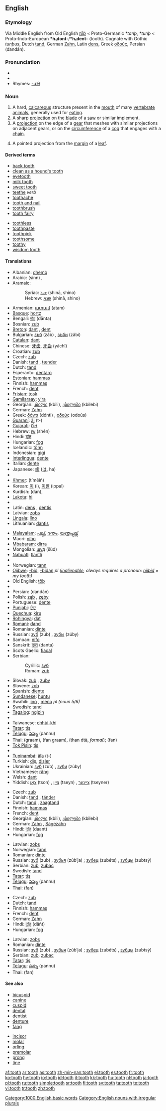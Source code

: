 ==English==

{{wikipedia}}

===Etymology===
Via Middle English from Old English ''[[toþ|tōþ]]'' < Proto-Germanic ''*tanþ'', ''*tunþ'' < Proto-Indo-European '''*h₁dont-'''/'''*h₁dent-''' (tooth).  Cognate with Gothic ''tunþus'', Dutch [[tand]], German [[Zahn]], Latin [[dens]], Greek [[οδούς]], Persian {{fa-Arab|[[دندان]]}} (dandân).

===Pronunciation===
* {{IPA|/tuːθ/}}
* {{audio|en-us-tooth.ogg|Audio (US)}}
* Rhymes: [[Rhymes:English:-uːθ|-uːθ]]

===Noun===
{{en-noun|pl=teeth}}

# A hard, [[calcareous]] structure present in the [[mouth]] of many [[vertebrate]] [[animals]], generally used for [[eat]]ing.
# A sharp [[projection]] on the [[blade]] of a [[saw]] or similar implement.
# A [[projection]] on the edge of a [[gear]] that meshes with similar projections on adjacent gears, or on the [[circumference]] of a [[cog]] that engages with a [[chain]].
# {{botany}} A pointed projection from the [[margin]] of a [[leaf]].

====Derived terms====
{{rel-top|derived terms}}
* [[back tooth]]
* [[clean as a hound's tooth]]
* [[eyetooth]]
* [[milk tooth]]
* [[sweet tooth]]
* [[teethe]] ''verb''
* [[toothache]]
* [[tooth and nail]]
* [[toothbrush]]
* [[tooth fairy]]
{{rel-mid}}
* [[toothless]]
* [[toothpaste]]
* [[toothpick]]
* [[toothsome]]
* [[toothy]]
* [[wisdom tooth]]
{{rel-bottom}}

====Translations====
{{trans-top|biological tooth}}
* Albanian: [[dhëmb]]
* Arabic: {{Arab|[[سن|سِنّ]]}} (sinn) {{f}}, {{Arab|[[اسنان|أسْنَان]]}} {{IPAchar|(’asnáːn)}} {{p}}
* Aramaic:
*: Syriac: [[ܫܢܐ]] (shinā, shino) {{f}}
*: Hebrew: [[שנא]] (shinā, shino) {{f}}
* Armenian: [[ատամ]] (atam)
* [[Basque]]: [[hortz]]
* Bengali: [[দাঁত]] (dānta)
* Bosnian: [[zub#Bosnian|zub]] {{m}}
* [[Breton]]: [[dant]] {{m}}, [[dent]] {{p}}
* Bulgarian: [[зъб]] (zâb) {{m}}, [[зъби]] (zâbi) {{p}}
* [[Catalan]]: [[dant]] {{m}}
* Chinese: [[牙齿]], [[牙齒]] (yáchǐ)
* Croatian: [[zub#Croatian|zub]] {{m}}
* Czech: [[zub#Czech|zub]] {{m}}
* Danish: [[tand#Danish|tand]] {{c}}, [[tænder]] {{p}}
* Dutch: [[tand#Dutch|tand]] {{m}}
* Esperanto: [[dentaro]]
* Estonian: [[hammas#Estonian|hammas]]
* Finnish: [[hammas#Finnish|hammas]]
* French: [[dent]] {{m}}
* [[Frisian]]: [[tosk]]
* [[Gamilaraay]]: [[yira]]
* Georgian: [[კბილი]] (kbili), [[კბილები]] (kbilebi) {{p}}
* German: [[Zahn]] {{m}}
* Greek: [[δόντι]] (dónti) {{n}}, [[οδούς]] (odoús) {{m}}
* [[Guaraní]]: [[ãi]] (t-)
* [[Gujarati]]: [[દાંત]] {{IPAchar|(dāṁt)}}
* Hebrew: [[שן]] (shén) {{f}}
* Hindi: [[दांत]] {{IPAchar|(dāṁt)}} {{m}}
* Hungarian: [[fog#Hungarian|fog]]
* Icelandic: [[tönn]]
* Indonesian: [[gigi]]
* [[Interlingua]]: [[dente#Interlingua|dente]]
* Italian: [[dente#Italian|dente]] {{m}}
* Japanese: [[歯]] ([[は]], ha)
* {{trreq|Kannada}}
* [[Khmer]]: {{Khmr|[[ធ្មេញ]]}} (t’mēiñ)
* Korean: [[이]] (i), [[이빨]] (ippal)
* Kurdish: {{KUchar|[[دان]]}} (dan), {{KUchar|[[دگان]]}}
* [[Lakota]]: [[hi#Lakota|hi]]
* {{trreq|Lao}}
* Latin: [[dens]] {{m}}, [[dentis]]
* Latvian: [[zobs]] {{m}}
* [[Lingala]]: [[lǐno]]
* Lithuanian: [[dantis]]
{{trans-mid}}
* [[Malayalam]]: [[പല്ല്]], [[ദന്തം]], [[യന്ത്രപ്പല്ല്]]
* Maori: [[niho]]
* [[Mbabaram]]: [[dirra]]
* Mongolian: [[шүд]] (šüd)
* [[Nahuatl]]: [[tlantli]]
* {{trreq|Nepali}}
* Norwegian: [[tann]] {{c}}
* [[Ojibwe]]: [[-bid]], [[-bidan]] ''pl ([[inalienable]], always requires a pronoun: [[niibid]] = my tooth)''
* Old English: [[toþ|tōþ]]
* {{trreq|Oriya}}
* Persian: {{fa-Arab|[[دندان]]}} (dandân)
* Polish: [[ząb]] {{m}}, [[zęby]] {{p}}
* Portuguese: [[dente#Portuguese|dente]] {{m}}
* [[Punjabi]]: [[ਦੰਦ]]
* [[Quechua]]: [[kiru]]
* [[Rohingya]]: [[dat]]
* [[Romani]]: [[dand]]
* Romanian: [[dinte]] {{m}}
* Russian: [[зуб]] (zub) {{m}}, [[зубы]] (zúby) {{p}}
* Samoan: [[nifo]]
* Sanskrit: [[दन्त]] (danta)
* Scots Gaelic: [[fiacal]]
* Serbian:
*: Cyrillic: [[зуб#Serbian|зуб]] {{m}}
*: Roman: [[zub#Seriban|zub]] {{m}}
* Slovak: [[zub#Slovak|zub]] {{m}}, [[zuby]] {{p}}
* Slovene: [[zob#Slovene|zob]] {{m}}
* Spanish: [[diente]] {{m}}
* [[Sundanese]]: [[huntu]]
* Swahili: [[jino]] {{s}}, [[meno]] ''pl (noun 5/6)''
* Swedish: [[tand#Swedish|tand]] {{c}}
* [[Tagalog]]: [[ngipin]]
* {{trreq|Tahitian}}
* Taiwanese: [[chhùi-khí]]
* [[Tatar]]: [[tiş]]
* [[Telugu]]: [[పన్ను]] (pannu)
* Thai: {{Thai|[[กราม]]}} (graam), {{Thai|[[ฟันกราม]]}} (fan graam), {{Thai|[[ทันต์]]}} (than dtà, ''formal''); {{Thai|[[ฟัน]]}} (fan)
* [[Tok Pisin]]: [[tis]]
* {{trreq|Tongan}}
* [[Tupinambá]]: [[ãîa]] (t-)
* Turkish: [[diş]], [[dişler]] {{p}}
* Ukrainian: [[зуб]] (zub) {{m}}, [[зуби]] (zúby) {{p}}
* Vietnamese: [[răng]]
* Welsh: [[dant]]
* Yiddish: [[צאָן]] (tson) {{m}}, [[ציין]] (tseyn) {{p}}, [[ציינער]] (tseyner) {{p}}
{{trans-bottom}}

{{trans-top|saw tooth}}
* Czech: [[zub]] {{m}}
* Danish: [[tand#Danish|tand]] {{c}}, [[tänder]] {{p}}
* Dutch: [[tand#Dutch|tand]] {{m}}, [[zaagtand]] {{m}}
* Finnish: [[hammas#Finnish|hammas]]
* French: [[dent]] {{m}}
* Georgian: [[კბილი]] (kbili), [[კბილები]] (kbilebi) {{p}}
* German: [[Zahn]] {{m}}, [[Sägezahn]] {{m}}
* Hindi: [[दांत़]] (daant) {{m}}
* Hungarian: [[fog#Hungarian|fog]]
{{trans-mid}}
* Latvian: [[zobs]] {{m}}
* Norwegian: [[tann]] {{c}}
* Romanian: [[dinte]] {{m}}
* Russian: [[зуб]] (zub) {{m}}, [[зубья]] (zúb’ja) {{p}}; [[зубец]] (zubéts) {{m}}, [[зубцы]] (zubtsý) {{p}}
* Serbian: [[zub]], [[zubac]]
* Swedish: [[tand#Swedish|tand]] {{c}}
* [[Tatar]]: [[tiş]]
* [[Telugu]]: [[పన్ను]] (pannu)
* Thai: {{Thai|[[ฟัน]]}} (fan)
{{trans-bottom}}

{{trans-top|gear tooth}}
* Czech: [[zub]] {{m}}
* Dutch: [[tand#Dutch|tand]] {{m}}
* Finnish: [[hammas#Finnish|hammas]]
* French: [[dent]] {{m}}
* German: [[Zahn]] {{m}}
* Hindi: [[दांत़]] (dāṅt) {{m}}
* Hungarian: [[fog#Hungarian|fog]]
{{trans-mid}}
* Latvian: [[zobs]] {{m}}
* Romanian: [[dinte]] {{m}}
* Russian: [[зуб]] (zub) {{m}}, [[зубья]] (zúb’ja) {{p}}; [[зубец]] (zubéts) {{m}}, [[зубцы]] (zubtsý) {{p}}
* Serbian: [[zub]], [[zubac]]
* [[Tatar]]: [[tiş]]
* [[Telugu]]: [[పన్ను]] (pannu)
* Thai: {{Thai|[[ฟัน]]}} (fan)
{{trans-bottom}}

====See also====
{{rel-top|see also}}
* [[bicuspid]]
* [[canine]]
* [[cuspid]]
* [[dental]]
* [[dentist]]
* [[denture]]
* [[fang]]
{{rel-mid}}
* [[incisor]]
* [[molar]]
* [[orling]]
* [[premolar]]
* [[prong]]
* [[tine]]
{{rel-bottom}}

[[Category:1000 English basic words]]
[[Category:English nouns with irregular plurals]]

[[af:tooth]]
[[ar:tooth]]
[[as:tooth]]
[[zh-min-nan:tooth]]
[[el:tooth]]
[[es:tooth]]
[[fr:tooth]]
[[ko:tooth]]
[[hy:tooth]]
[[io:tooth]]
[[id:tooth]]
[[it:tooth]]
[[kk:tooth]]
[[hu:tooth]]
[[nl:tooth]]
[[ja:tooth]]
[[pl:tooth]]
[[ru:tooth]]
[[simple:tooth]]
[[sr:tooth]]
[[fi:tooth]]
[[sv:tooth]]
[[ta:tooth]]
[[te:tooth]]
[[vi:tooth]]
[[tr:tooth]]
[[zh:tooth]]